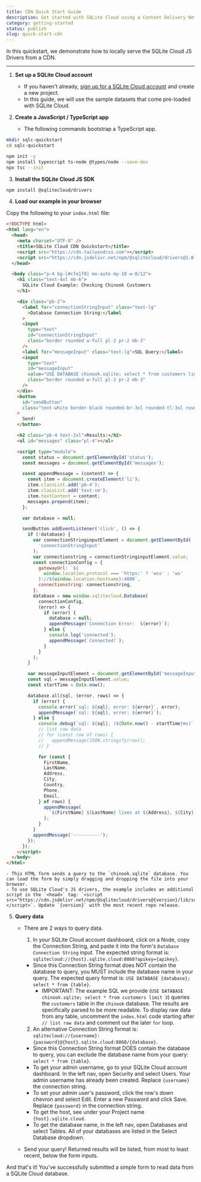 ```yaml
---
title: CDN Quick Start Guide
description: Get started with SQLite Cloud using a Content Delivery Network
category: getting-started
status: publish
slug: quick-start-cdn
---
```


In this quickstart, we demonstrate how to locally serve the SQLite Cloud JS Drivers from a CDN.

---

1. **Set up a SQLite Cloud account**
   - If you haven't already, [sign up for a SQLite Cloud account](https://sqlitecloud.io/register) and create a new project.
   - In this guide, we will use the sample datasets that come pre-loaded with SQLite Cloud.

2. **Create a JavaScript / TypeScript app**
    - The following commands bootstrap a TypeScript app.
```bash
mkdir sqlc-quickstart
cd sqlc-quickstart

npm init -y
npm install typescript ts-node @types/node --save-dev
npx tsc --init
```

3. **Install the SQLite Cloud JS SDK**
```bash
npm install @sqlitecloud/drivers
```

4. **Load our example in your browser**

Copy the following to your ```index.html``` file:
```html
<!DOCTYPE html>
<html lang="en">
  <head>
    <meta charset="UTF-8" />
    <title>SQLite Cloud CDN Quickstart</title>
    <script src="https://cdn.tailwindcss.com"></script>
    <script src="https://cdn.jsdelivr.net/npm/@sqlitecloud/drivers@1.0.178/lib/sqlitecloud.drivers.js"></script>
  </head>

  <body class="p-4 bg-[#cfe1f8] mx-auto my-10 w-8/12">
    <h1 class="text-4xl mb-6">
      SQLite Cloud Example: Checking Chinook Customers
    </h1>

    <div class="pb-2">
      <label for="connectionStringInput" class="text-lg"
        >Database Connection String:</label
      >
      <input
        type="text"
        id="connectionStringInput"
        class="border rounded w-full pl-2 pr-2 mb-3"
      />
      <label for="messageInput" class="text-lg">SQL Query:</label>
      <input
        type="text"
        id="messageInput"
        value="USE DATABASE chinook.sqlite; select * from customers limit 3"
        class="border rounded w-full pl-2 pr-2 mb-3"
      />
    </div>
    <button
      id="sendButton"
      class="text-white border-black rounded-br-3xl rounded-tl-3xl rounded-tr-3xl bg-black w-32 h-10 mb-6"
    >
      Send!
    </button>

    <h2 class="pb-4 text-2xl">Results:</h2>
    <ul id="messages" class="pl-4"></ul>

    <script type="module">
      const status = document.getElementById('status');
      const messages = document.getElementById('messages');

      const appendMessage = (content) => {
        const item = document.createElement('li');
        item.classList.add('pb-4');
        item.classList.add('text-sm');
        item.textContent = content;
        messages.prepend(item);
      };

      var database = null;

      sendButton.addEventListener('click', () => {
        if (!database) {
          var connectionStringinputElement = document.getElementById(
            'connectionStringInput'
          );
          var connectionstring = connectionStringinputElement.value;
          const connectionConfig = {
            gatewayUrl: `${
              window.location.protocol === 'https:' ? 'wss' : 'ws'
            }://${window.location.hostname}:4000`,
            connectionstring: connectionstring,
          };
          database = new window.sqlitecloud.Database(
            connectionConfig,
            (error) => {
              if (error) {
                database = null;
                appendMessage(`Connection Error:  ${error}`);
              } else {
                console.log('connected');
                appendMessage(`Connected!`);
              }
            }
          );
        }

        var messageInputElement = document.getElementById('messageInput');
        const sql = messageInputElement.value;
        const startTime = Date.now();

        database.all(sql, (error, rows) => {
          if (error) {
            console.error(`sql: ${sql}, error: ${error}`, error);
            appendMessage(`sql: ${sql}, error: ${error}`);
          } else {
            console.debug(`sql: ${sql}, (${Date.now() - startTime}ms)`, rows);
            // list raw data
            // for (const row of rows) {
            //   appendMessage(JSON.stringify(row));
            // }

            for (const {
              FirstName,
              LastName,
              Address,
              City,
              Country,
              Phone,
              Email,
            } of rows) {
              appendMessage(
                `${FirstName} ${LastName} lives at ${Address}, ${City}, ${Country} and may be reached at ${Phone} or ${Email}.`
              );
            }
          }
          appendMessage('----------');
        });
      });
    </script>
  </body>
</html>
```

    - This HTML form sends a query to the `chinook.sqlite` database. You can load the form by simply dragging and dropping the file into your browser.
    - To use SQLite Cloud's JS drivers, the example includes an additional script in the `<head>` tag: `<script src="https://cdn.jsdelivr.net/npm/@sqlitecloud/drivers@{version}/lib/sqlitecloud.drivers.js"></script>`. Update `{version}` with the most recent repo release.

5. **Query data**
    - There are 2 ways to query data.
        1. In your SQLite Cloud account dashboard, click on a Node, copy the Connection String, and paste it into the form's `Database Connection String` input. The expected string format is: `sqlitecloud://{host}.sqlite.cloud:8860?apikey={apikey}`.
        
        - Since this Connection String format does NOT contain the database to query, you MUST include the database name in your query. The expected query format is: `USE DATABASE {database}; select * from {table}`.
            - IMPORTANT: The example SQL we provide (`USE DATABASE chinook.sqlite; select * from customers limit 3`) queries the `customers` table in the `chinook` database. The results are specifically parsed to be more readable. To display raw data from any table, uncomment the `index.html` code starting after `// list raw data` and comment out the later `for` loop.

        2. An alternative Connection String format is: `sqlitecloud://{username}:{password}@{host}.sqlite.cloud:8860/{database}`.

        - Since this Connection String format DOES contain the database to query, you can exclude the database name from your query: `select * from {table}`.
        - To get your admin username, go to your SQLite Cloud account dashboard. In the left nav, open Security and select Users. Your admin username has already been created. Replace `{username}` the connection string.
        - To set your admin user's password, click the row's down chevron and select Edit. Enter a new Password and click Save. Replace `{password}` in the connection string.
        - To get the host, see under your Project name `{host}.sqlite.cloud`.
        - To get the database name, in the left nav, open Databases and select Tables. All of your databases are listed in the Select Database dropdown.
    
    - Send your query! Returned results will be listed, from most to least recent, below the form inputs.

And that's it! You've successfully submitted a simple form to read data from a SQLite Cloud database.